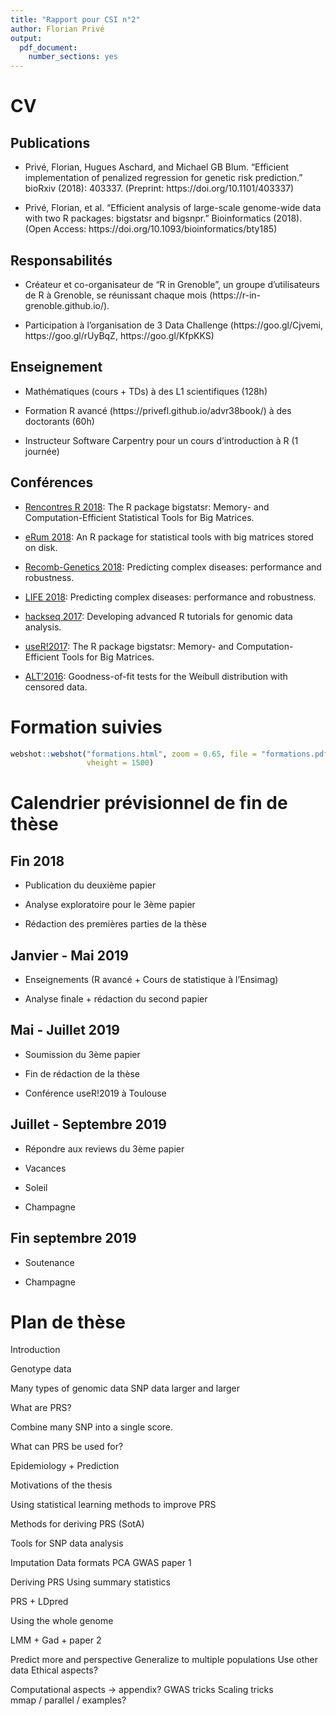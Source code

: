```yaml
---
title: "Rapport pour CSI n°2"
author: Florian Privé
output: 
  pdf_document: 
    number_sections: yes
---
```


  
$$ $$

# CV

## Publications

- Privé, Florian, Hugues Aschard, and Michael GB Blum. "Efficient implementation of penalized regression for genetic risk prediction." bioRxiv (2018): 403337. (Preprint: https://doi.org/10.1101/403337)

- Privé, Florian, et al. "Efficient analysis of large-scale genome-wide data with two R packages: bigstatsr and bigsnpr." Bioinformatics (2018). (Open Access: https://doi.org/10.1093/bioinformatics/bty185)

## Responsabilités

- Créateur et co-organisateur de "R in Grenoble", un groupe d'utilisateurs de R à Grenoble, se réunissant chaque mois (https://r-in-grenoble.github.io/).

- Participation à l'organisation de 3 Data Challenge (https://goo.gl/Cjvemi, https://goo.gl/rUyBqZ, https://goo.gl/KfpKKS)

## Enseignement

- Mathématiques (cours + TDs) à des L1 scientifiques (128h)

- Formation R avancé (https://privefl.github.io/advr38book/) à des doctorants (60h)

- Instructeur Software Carpentry pour un cours d'introduction à R (1 journée)

## Conférences

- [Rencontres R 2018](https://r2018-rennes.sciencesconf.org/): The R package bigstatsr: Memory- and Computation-Efficient Statistical Tools for Big Matrices.

- [eRum 2018](https://2018.erum.io/): An R package for statistical tools with big matrices stored on disk.

- [Recomb-Genetics 2018](http://recomb2018.fr/recomb-genetics/): Predicting complex diseases: performance and robustness.

- [LIFE 2018](https://life.univ-grenoble-alpes.fr/life-world/events-news/life-annual-meeting-725690.htm?RH=11210192165071361): Predicting complex diseases: performance and robustness.

- [hackseq 2017](http://www.hackseq.com/): Developing advanced R tutorials for genomic data analysis.

- [useR!2017](https://user2017.brussels/): The R package bigstatsr:
Memory- and Computation-Efficient Tools for Big Matrices.

- [ALT'2016](http://alt2016.sciencesconf.org/): Goodness-of-fit tests for the Weibull distribution with censored data.

\newpage

# Formation suivies

```r
webshot::webshot("formations.html", zoom = 0.65, file = "formations.pdf",
                 vheight = 1500)
```


\newpage

# Calendrier prévisionnel de fin de thèse

## Fin 2018

- Publication du deuxième papier

- Analyse exploratoire pour le 3ème papier

- Rédaction des premières parties de la thèse

## Janvier - Mai 2019

- Enseignements (R avancé + Cours de statistique à l'Ensimag)

- Analyse finale + rédaction du second papier

## Mai - Juillet 2019

- Soumission du 3ème papier

- Fin de rédaction de la thèse

- Conférence useR!2019 à Toulouse

## Juillet - Septembre 2019

- Répondre aux reviews du 3ème papier

- Vacances

- Soleil

- Champagne

## Fin septembre 2019

- Soutenance

- Champagne


\newpage

# Plan de thèse

Introduction

Genotype data

Many types of genomic data
SNP data larger and larger

What are PRS?

Combine many SNP into a single score.

What can PRS be used for?

Epidemiology + Prediction

Motivations of the thesis

Using statistical learning methods to improve PRS


Methods for deriving PRS (SotA)

Tools for SNP data analysis


Imputation
Data formats
PCA
GWAS
paper 1

Deriving PRS
Using summary statistics

PRS + LDpred

Using the whole genome

LMM + Gad + paper 2

Predict more and perspective
Generalize to multiple populations
Use other data
Ethical aspects?

Computational aspects -> appendix?
GWAS tricks 
Scaling tricks     
mmap / parallel / examples?

